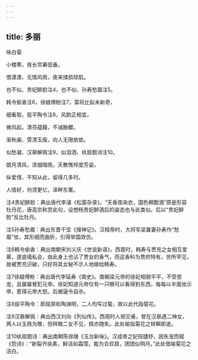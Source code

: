 ```yaml
---
---
---
```

title: 多丽
---




咏白菊





小楼寒，夜长帘幕低垂。

恨潇潇、无情风雨，夜来揉损琼肌。

也不似、贵妃醉脸注4，也不似、孙寿愁眉注5。

韩令偷香注6，徐娘傅粉注7，莫将比拟未新奇，

细看取，屈平陶令注8，风韵正相宜。

微风起，清芬蕴藉，不减酴醾。

渐秋阑、雪清玉瘦，向人无限依依。

似愁凝、汉皋解佩注9，似泪洒、纨扇题诗注10。

朗月清风，浓烟暗雨，天教憔悴度芳姿。

纵爱惜、不知从此，留得几多时。

人情好，何须更忆，泽畔东篱。





注4贵妃醉脸：典出唐代李濬《松窗杂录》。“天香夜染衣，国色朝酣酒”原是形容牡丹花，唐高宗称赏此句，设想杨贵妃醉酒后的姿态也与此类似。后以“贵妃醉脸”反比牡丹。

注5孙寿愁眉：典出东晋干宝《搜神记》。汉桓帝时，大将军梁冀妻孙寿作“愁眉”妆，其形细而曲折，引得举国效仿。

注6韩令偷香：典出南朝宋刘义庆《世说新语》。西晋时，韩寿与贾充之女相互爱慕，遂逾墙私会，由此身上也沾了贾女的香气，而这香料为贾府特有，世所罕见，故被贾充识破，只好将其女秘不示人地嫁给韩寿。

注7徐娘傅粉：典出唐代李延寿《南史》。南朝梁元帝的徐妃相貌平平，不受恩宠，且屡屡冒犯元帝。徐妃知道元帝仅有一只眼可以看得到东西，每每以半面妆示帝，惹得元帝大怒。后被逼令自杀。

注8屈平陶令：即屈原和陶渊明，二人均写过菊，故以此代指菊花。

注9汉皋解佩：典出西汉刘向《列仙传》。西周时人郑交甫，曾在汉皋遇二神女，两人以玉佩为赠，但转眼二女不见，佩亦随失。此处喻指菊花之转瞬即逝。

注10纨扇题诗：典出南朝陈徐陵《玉台新咏》。汉成帝之妃班婕妤，因失宠而赋《怨诗》：“新裂齐纨素，鲜洁如霜雪。裁为合欢扇，团团似明月。”此处借喻菊花之洁白。
